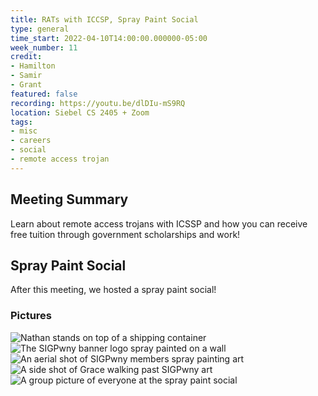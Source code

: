 ```yaml
---
title: RATs with ICCSP, Spray Paint Social
type: general
time_start: 2022-04-10T14:00:00.000000-05:00
week_number: 11
credit:
- Hamilton
- Samir
- Grant
featured: false
recording: https://youtu.be/dlDIu-mS9RQ
location: Siebel CS 2405 + Zoom
tags:
- misc
- careers
- social
- remote access trojan
---
```

## Meeting Summary
Learn about remote access trojans with ICSSP and how you can receive free tuition through government scholarships and work!

## Spray Paint Social
After this meeting, we hosted a spray paint social!

### Pictures
![Nathan stands on top of a shipping container](./nathan.jpg)
![The SIGPwny banner logo spray painted on a wall](./banner.jpg)
![An aerial shot of SIGPwny members spray painting art](./containers.jpg)
![A side shot of Grace walking past SIGPwny art](./grace.jpg)
![A group picture of everyone at the spray paint social](./group.jpg)